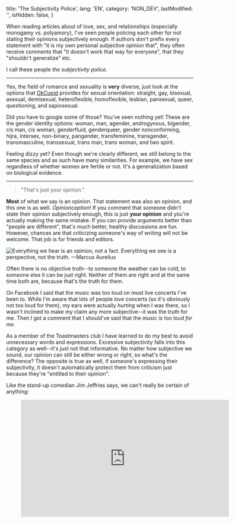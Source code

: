 
  title: 'The Subjectivity Police',
  lang: 'EN',
  category: 'NON_DEV',
  lastModified: '',
  isHidden: false,
}

When reading articles about of love, sex, and relationships (especially monogamy vs. polyamory), I've seen people policing each other for not stating their opinions subjectively enough. If authors don't prefix every statement with "it is my own personal subjective opinion that", they often receive comments that "it doesn't work that way for everyone", that they "shouldn't generalize" etc.

I call these people _the subjectivity police_.

---

Yes, the field of romance and sexuality is **very** diverse, just look at the options that [OkCupid][okcupid] provides for sexual orientation: straight, gay, bisexual, asexual, demisexual, heteroflexible, homoflexible, lesbian, pansexual, queer, questioning, and sapiosexual.

Did you have to google some of those? You've seen nothing yet! These are the gender identity options: woman, man, agender, androgynous, bigender, cis man, cis woman, genderfluid, genderqueer, gender nonconforming, hijra, intersex, non-binary, pangender, transfeminine, transgender, transmasculine, transsexual, trans man, trans woman, and two spirit.

Feeling dizzy yet? Even though we're clearly different, we still belong to the same species and as such have many similarities. For example, we have sex regardless of whether women are fertile or not. It's a generalization based on biological evidence.

---

  > "That's just your opinion."

**Most** of what we say is an opinion. That statement was also an opinion, and this one is as well. _Opinionception_! If you comment that someone didn't state their opinion subjectively enough, this is just **your opinion** and you're actually making the same mistake. If you can provide arguments better than "people are different", that's much better, healthy discussions are fun. However, chances are that criticizing someone's way of writing will not be welcome. That job is for friends and editors.

<Image
  alt="Everything we hear is an opinion, not a fact. Everything we see is a perspective, not the truth. —Marcus Aurelius"
  srcId="a1YmNRv_700bwp_z242u4"
  originalWidth="580"
  originalHeight="558"
/>

Often there is no objective truth--to someone the weather can be cold, to someone else it can be just right. Neither of them are right and at the same time both are, because that's the truth for them.

On Facebook I said that the music was too loud on most live concerts I've been to. While I'm aware that lots of people _love_ concerts (so it's obviously not too loud for them), my ears were actually _hurting_ when I was there, so I wasn't inclined to make my claim any more subjective--it was the truth for me. Then I got a comment that I should've said that the music is too loud _for me_.

As a member of the Toastmasters club I have learned to do my best to avoid unnecessary words and expressions. Excessive subjectivity falls into this category as well--it's just not that informative. No matter how subjective we sound, our opinion can still be either wrong or right, so what's the difference? The opposite is true as well, if someone's expressing their subjectivity, it doesn't automatically protect them from criticism just because they're "entitled to their opinion".

Like the stand-up comedian Jim Jeffries says, we can't really be certain of anything:

<Figure>
  <Iframe
    src="https://www.youtube.com/embed/a9UFyNy-rw4?rel=0"
    width="560"
    height="315"
    frameBorder="0"
    allow="autoplay; encrypted-media"
    allowFullScreen
  />
  <Caption>
    The only thing we know for sure is "I think, therefore I am", everything else is open to interpretation (watch until 4:45).
  </Caption>
</Figure>

---

  > "You're generalizing."

Damn right I am. It's not bad to generalize if your arguments are compelling. My opinions might be wrong, so what? Are we not allowed to be wrong anymore? Relationships are very complicated and we're going to be wrong **so many times**, especially about non-monogamy, which is still mostly uncharted territory. A great way to learn is to talk about these things rather than keeping our mouths shut because "people are different".

Don't judge someone if they said something that you don't believe is true. Instead, you can politely disagree and provide arguments supporting your point of view. If you have a problem with people sounding too objective, give them a benefit of the doubt and try to read their writings as opinions rather than facts. You'll be less frustrated and be less inclined to post negative comments. I'm not perfect at this sort of things either, but we should try to be more positive.

People are [very biased][cognitive-biases]. Asking us to acknowledge our biases every time we say something is simply too much to ask.

[okcupid]: https://www.okcupid.com/home
[cognitive-biases]: http://www.businessinsider.com/cognitive-biases-that-affect-decisions-2015-8
